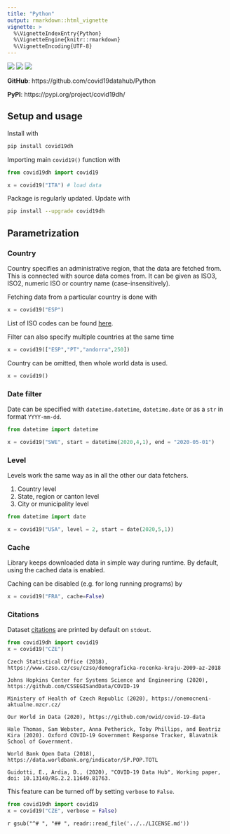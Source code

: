 ```yaml
---
title: "Python"
output: rmarkdown::html_vignette
vignette: >
  %\VignetteIndexEntry{Python}
  %\VignetteEngine{knitr::rmarkdown}
  %\VignetteEncoding{UTF-8}
---
```


[![](https://img.shields.io/pypi/v/covid19dh.svg?color=brightgreen)](https://pypi.org/pypi/covid19dh/) [![](https://img.shields.io/pypi/dm/covid19dh.svg?color=blue)](https://pypi.org/pypi/covid19dh/) [![](https://img.shields.io/badge/doi-10.13140/RG.2.2.11649.81763-orange.svg)](https://doi.org/10.13140/RG.2.2.11649.81763)

__GitHub__: https://github.com/covid19datahub/Python

__PyPI__: https://pypi.org/project/covid19dh/

## Setup and usage

Install with

```python
pip install covid19dh
```

Importing main `covid19()` function with 

```python
from covid19dh import covid19

x = covid19("ITA") # load data
```

Package is regularly updated. Update with

```bash
pip install --upgrade covid19dh
```

## Parametrization

### Country

Country specifies an administrative region, that the data are fetched from.
This is connected with source data comes from. It can be given as
ISO3, ISO2, numeric ISO or country name (case-insensitively). 

Fetching data from a particular country is done with

```python
x = covid19("ESP")
```

List of ISO codes can be found [here](https://github.com/covid19datahub/COVID19/blob/master/inst/extdata/src.csv).

Filter can also specify multiple countries at the same time

```python
x = covid19(["ESP","PT","andorra",250])
```

Country can be omitted, then whole world data is used.

```python
x = covid19()
```

### Date filter

Date can be specified with `datetime.datetime`, `datetime.date`
or as a `str` in format `YYYY-mm-dd`.

```python
from datetime import datetime

x = covid19("SWE", start = datetime(2020,4,1), end = "2020-05-01")
```

### Level

Levels work the same way as in all the other our data fetchers.

1. Country level
2. State, region or canton level
3. City or municipality level

```python
from datetime import date

x = covid19("USA", level = 2, start = date(2020,5,1))
```

### Cache

Library keeps downloaded data in simple way during runtime. By default, using the cached data is enabled.

Caching can be disabled (e.g. for long running programs) by

```python
x = covid19("FRA", cache=False)
```

### Citations

Dataset [citations](https://github.com/covid19datahub/COVID19/blob/master/inst/extdata/src.csv) are printed by default on `stdout`.

``` python
from covid19dh import covid19
x = covid19("CZE") 
```

```
Czech Statistical Office (2018), https://www.czso.cz/csu/czso/demograficka-rocenka-kraju-2009-az-2018

Johns Hopkins Center for Systems Science and Engineering (2020), https://github.com/CSSEGISandData/COVID-19

Ministery of Health of Czech Republic (2020), https://onemocneni-aktualne.mzcr.cz/

Our World in Data (2020), https://github.com/owid/covid-19-data

Hale Thomas, Sam Webster, Anna Petherick, Toby Phillips, and Beatriz Kira (2020). Oxford COVID-19 Government Response Tracker, Blavatnik School of Government.

World Bank Open Data (2018), https://data.worldbank.org/indicator/SP.POP.TOTL

Guidotti, E., Ardia, D., (2020), "COVID-19 Data Hub", Working paper, doi: 10.13140/RG.2.2.11649.81763.
```

This feature can be turned off by setting `verbose` to `False`.

``` python
from covid19dh import covid19
x = covid19("CZE", verbose = False) 
```



`r gsub("^# ", "## ", readr::read_file('../../LICENSE.md'))`
